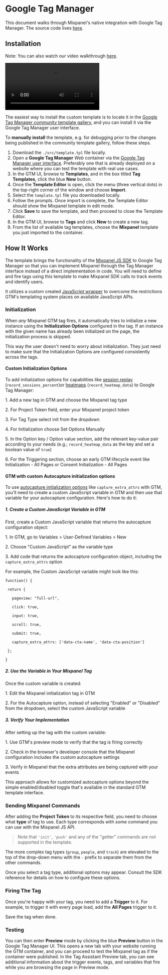 # Google Tag Manager

This document walks through Mixpanel's native integration with Google Tag Manager. The source code lives [here](https://github.com/mixpanel/mixpanel-gtm-template).

## Installation
Note: You can also watch our video walkthrough [here](https://user-images.githubusercontent.com/556882/154125933-b584de10-b7fa-4668-b815-7429192d867a.mp4).

<video playsInline controls className="nx-rounded-lg"><source src="https://user-images.githubusercontent.com/556882/154125933-b584de10-b7fa-4668-b815-7429192d867a.mp4" type="video/mp4" /></video>

The easiest way to install the custom template is to locate it in the [Google Tag Manager community template gallery](https://tagmanager.google.com/gallery/#/owners/mixpanel/templates/mixpanel-gtm-template), and you can install it via the Google Tag Manager user interface.

To **manually install** the template, e.g. for debugging prior to the changes being published in the community template gallery, follow these steps.

1. Download the `./src/template.tpl` file locally.
2. Open a **Google Tag Manager** *Web* container via the [Google Tag Manager user interface](https://tagmanager.google.com/). Preferably one that is already deployed on a website where you can test the template with real use cases.
3. In the GTM UI, browse to **Templates**, and in the box titled **Tag Templates**, click the blue **New** button.
4. Once the **Template Editor** is open, click the menu (three vertical dots) in the top-right corner of the window and choose **Import**.
5. Select the `template.tpl` file you downloaded locally.
6. Follow the prompts. Once import is complete, the Template Editor should show the Mixpanel template in edit mode.
7. Click **Save** to save the template, and then proceed to close the Template Editor.
8. In the GTM UI, browse to **Tags** and click **New** to create a new tag.
9. From the list of available tag templates, choose the **Mixpanel** template you just imported to the container.

## How It Works

The template brings the functionality of the [Mixpanel JS SDK](https://developer.mixpanel.com/docs/javascript-full-api-reference) to Google Tag Manager so that you can implement Mixpanel through the Tag Manager interface instead of a direct implementation in code. You will need to define and fire tags using this template to make Mixpanel SDK calls to track events and identify users.

It utilizes a custom created [JavaScript wrapper](https://github.com/mixpanel/mixpanel-js-wrapper) to overcome the restrictions GTM's templating system places on available JavaScript APIs.

### Initialization

When *any* Mixpanel GTM tag fires, it automatically tries to initialize a new instance using the **Initialization Options** configured in the tag. If an instance with the given name has already been initialized on the page, the initialization process is skipped.

This way the user doesn't need to worry about initialization. They just need to make sure that the Initialization Options are configured consistently across the tags.

#### Custom Initialization Options

To add initialization options for capabilities like [session replay](https://docs.mixpanel.com/docs/tracking-methods/sdks/javascript#implementation--sampling) (`record_sessions_percent`)or [heatmaps](https://docs.mixpanel.com/docs/tracking-methods/sdks/javascript#heatmaps-beta) (`record_heatmap_data`) to Google Tag Manager:

1\. Add a new tag in GTM and choose the Mixpanel tag type

2\. For Project Token field, enter your Mixpanel project token

3\. For Tag Type select init from the dropdown

4\. For Initialization choose Set Options Manually

5\. In the Option key / Option value section, add the relevant key-value pair according to your needs (e.g.; `record_heatmap_data` as the key and set a boolean value of `true`)

6\. For the Triggering section, choose an early GTM lifecycle event like Initialization \- All Pages or Consent Initialization \- All Pages

#### GTM with custom Autocapture initialization options

To use [autocapture initialization options](https://docs.mixpanel.com/docs/tracking-methods/sdks/javascript#autocapture) like `capture_extra_attrs` with GTM, you'll need to create a custom JavaScript variable in GTM and then use that variable for your autocapture configuration. Here's how to do it:

##### **1\. Create a Custom JavaScript Variable in GTM**

First, create a Custom JavaScript variable that returns the autocapture configuration object:

1\. In GTM, go to Variables \> User-Defined Variables \> New

2\. Choose "Custom JavaScript" as the variable type

3\. Add code that returns the autocapture configuration object, including the `capture_extra_attrs` option

For example, the Custom JavaScript variable might look like this:

```
function() {

 return {

   pageview: "full-url",

   click: true,

   input: true,

   scroll: true,

   submit: true,

   capture_extra_attrs: ['data-cta-name', 'data-cta-position']

 };

}
```

##### **2\. Use the Variable in Your Mixpanel Tag**

Once the custom variable is created:

1\. Edit the Mixpanel initialization tag in GTM

2\. For the Autocapture option, instead of selecting "Enabled" or "Disabled" from the dropdown, select the custom JavaScript variable

##### **3\. Verify Your Implementation**

After setting up the tag with the custom variable:

1\. Use GTM's preview mode to verify that the tag is firing correctly

2\. Check in the browser's developer console that the Mixpanel configuration includes the custom autocapture settings

3\. Verify in Mixpanel that the extra attributes are being captured with your events

This approach allows for customized autocapture options beyond the simple enabled/disabled toggle that's available in the standard GTM template interface.

### Sending Mixpanel Commands

After adding the **Project Token** to its respective field, you need to choose what **type** of tag to use. Each type corresponds with some command you can use with the Mixpanel JS API.

> Note that `'init'`, `'push'` and any of the "getter" commands are not supported in the template.

The more complex tag types (`group`, `people`, and `track`) are elevated to the top of the drop-down menu with the `-` prefix to separate them from the other commands.

Once you select a tag type, additional options may appear. Consult the SDK reference for details on how to configure these options.

### Firing The Tag

Once you're happy with your tag, you need to add a **Trigger** to it. For example, to trigger it with every page load, add the **All Pages** trigger to it.

Save the tag when done.

### Testing

You can then enter **Preview** mode by clicking the blue **Preview** button in the Google Tag Manager UI. This opens a new tab with your website running the GTM container, and you can proceed to test the Mixpanel tag as if the container were published. In the Tag Assistant Preview tab, you can see additional information about the trigger events, tags, and variables that fire while you are browsing the page in Preview mode.
